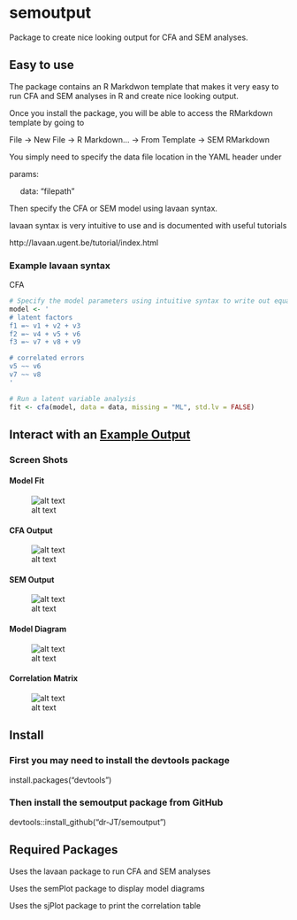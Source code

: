 # semoutput
Package to create nice looking output for CFA and SEM analyses.

## Easy to use

The package contains an R Markdwon template that makes it very easy to run CFA and SEM analyses in R and create nice looking output.

Once you install the package, you will be able to access the RMarkdown template by going to

File -> New File -> R Markdown... -> From Template -> SEM RMarkdown

You simply need to specify the data file location in the YAML header under 

params:

&nbsp;&nbsp;&nbsp;&nbsp; data: "filepath"
  
Then specify the CFA or SEM model using lavaan syntax. 

lavaan syntax is very intuitive to use and is documented with useful tutorials

http://lavaan.ugent.be/tutorial/index.html

### Example lavaan syntax

CFA

```r
# Specify the model parameters using intuitive syntax to write out equations
model <- '
# latent factors
f1 =~ v1 + v2 + v3
f2 =~ v4 + v5 + v6
f3 =~ v7 + v8 + v9

# correlated errors
v5 ~~ v6
v7 ~~ v8
'

# Run a latent variable analysis
fit <- cfa(model, data = data, missing = "ML", std.lv = FALSE)

```

## Interact with an [Example Output](http://englelab.gatech.edu/R/Example_semoutput.html)

### Screen Shots

#### Model Fit

![alt text](https://github.com/dr-JT/semoutput/blob/master/Example/ModelFit_CFA.png)

#### CFA Output

![alt text](https://github.com/dr-JT/semoutput/blob/master/Example/Output_CFA.png)

#### SEM Output

![alt text](https://github.com/dr-JT/semoutput/blob/master/Example/Output_SEM.png)


#### Model Diagram

![alt text](https://github.com/dr-JT/semoutput/blob/master/Example/DiagramModel_SEM.png)

#### Correlation Matrix

![alt text](https://github.com/dr-JT/semoutput/blob/master/Example/CorrelationMatrix.png)


## Install

### First you may need to install the devtools package

install.packages("devtools")

### Then install the semoutput package from GitHub

devtools::install_github("dr-JT/semoutput")

## Required Packages

Uses the lavaan package to run CFA and SEM analyses

Uses the semPlot package to display model diagrams

Uses the sjPlot package to print the correlation table
